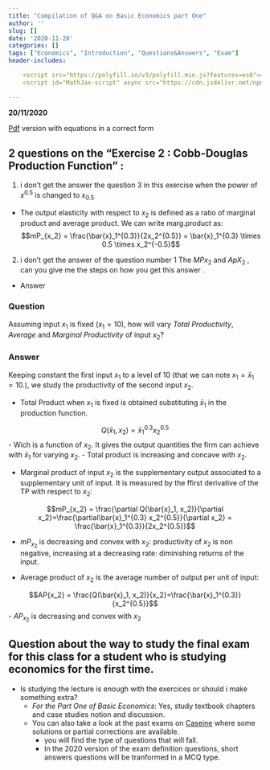 ```yaml
---
title: "Compilation of Q&A on Basic Economics part One"
author: ''
slug: []
date: '2020-11-20'
categories: []
tags: ["Economics", "Introduction", "Questions&Answers", "Exam"]
header-includes:

    <script src="https://polyfill.io/v3/polyfill.min.js?features=es6"></script>
    <script id="MathJax-script" async src="https://cdn.jsdelivr.net/npm/mathjax@3/es5/tex-mml-chtml.js"></script>

---
```


**20/11/2020**

[Pdf](/pdf/QA-pdfVersion.pdf) version with equations in a correct form


## 2 questions on the "Exercise 2 : Cobb-Douglas Production Function" :

1. i don't get the answer the question 3 in this exercise when the power of $x^{0.5}$ is changed to $x_{0.5}$

+ The output elasticity with respect to $x_2$ is defined as a ratio of marginal product and average product.
We can write marg.product as: $$mP_{x_2} = \frac{\bar{x}_1^{0.3}}{2x_2^{0.5}}  = \bar{x}_1^{0.3} \times 0.5 \times x_2^{-0.5}$$

2) i don't get the answer of the question number 1 The $MPx_2$ and $ApX_2$ , can you give me the steps on how you get this answer .

+ Answer

### Question

Assuming input $x_1$ is fixed ($x_1=10$), how will vary *Total Productivity*, *Average* and *Marginal Productivity* of input $x_2$?

### Answer

Keeping constant the first input $x_1$ to  a level of 10 (that we can note $x_1 = \bar{x}_1=10$.), we study the productivity of the second input $x_2$.


+ Total Product when $x_1$ is fixed is obtained substituting $\bar{x}_1$ in the production function.

$$Q(\bar{x}_1, x_2)= \bar{x}_1^{0.3} x_2^{0.5}$$
    - Wich is a function of $x_2$. It gives the output quantities the firm can achieve with $\bar{x}_1$ for varying $x_2$.
    - Total product is increasing and concave with $x_2$.

+ Marginal product of input $x_2$ is the supplementary output associated to a supplementary unit of input. It is measured by the ffirst derivative of the TP with respect to $x_2$:

$$mP_{x_2} = \frac{\partial Q(\bar{x}_1, x_2)}{\partial x_2}=\frac{\partial\bar{x}_1^{0.3} x_2^{0.5}}{\partial x_2} = \frac{\bar{x}_1^{0.3}}{2x_2^{0.5}}$$

   - $mP_{x_2}$ is decreasing and convex with $x_2$: productivity of $x_2$ is non negative, increasing at a decreasing rate: diminishing returns of the input.

+ Average product of $x_2$ is the average number of output per unit of input:

$$AP{x_2} = \frac{Q(\bar{x}_1, x_2)}{x_2}=\frac{\bar{x}_1^{0.3}}{x_2^{0.5}}$$
  - $AP_{x_2}$ is decreasing and convex with $x_2$




## Question about the way to study the final exam for this class for a student who is studying economics for the first time. 

+ Is studying the lecture is enough with the exercices or should i make something extra?   
   - *For the Part One of Basic Economics*: Yes, study textbook chapters and case studies notion and discussion.
   - You can also take a look at the past exams on [Caseine](https://moodle.caseine.org/mod/folder/view.php?id=18140) where some solutions or partial corrections are available.
      + you will find the type of questions that will fall. 
      + In the 2020 version of the exam definition questions, short answers questions will be tranformed in a MCQ type.
   
